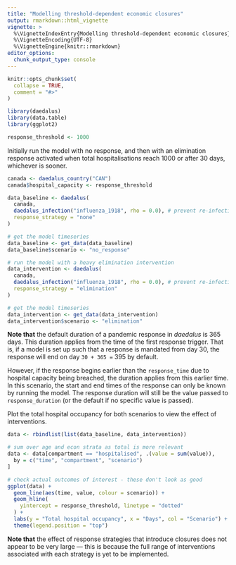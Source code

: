 ```yaml
---
title: "Modelling threshold-dependent economic closures"
output: rmarkdown::html_vignette
vignette: >
  %\VignetteIndexEntry{Modelling threshold-dependent economic closures}
  %\VignetteEncoding{UTF-8}
  %\VignetteEngine{knitr::rmarkdown}
editor_options: 
  chunk_output_type: console
---
```


```r
knitr::opts_chunk$set(
  collapse = TRUE,
  comment = "#>"
)
```

```r
library(daedalus)
library(data.table)
library(ggplot2)

response_threshold <- 1000
```

Initially run the model with no response, and then with an elimination response activated when total hospitalisations reach 1000 or after 30 days, whichever is sooner.

```r
canada <- daedalus_country("CAN")
canada$hospital_capacity <- response_threshold

data_baseline <- daedalus(
  canada,
  daedalus_infection("influenza_1918", rho = 0.0), # prevent re-infection
  response_strategy = "none"
)

# get the model timeseries
data_baseline <- get_data(data_baseline)
data_baseline$scenario <- "no_response"
```


```r
# run the model with a heavy elimination intervention
data_intervention <- daedalus(
  canada,
  daedalus_infection("influenza_1918", rho = 0.0), # prevent re-infection
  response_strategy = "elimination"
)

# get the model timeseries
data_intervention <- get_data(data_intervention)
data_intervention$scenario <- "elimination"
```

::: {.alert .alert-info}
**Note that** the default duration of a pandemic response in _daedalus_ is 365 days. This duration applies from the time of the first response trigger.
That is, if a model is set up such that a response is mandated from day 30, the response will end on day `30 + 365 =` 395 by default.

However, if the response begins earlier than the `response_time` due to hospital capacity being breached, the duration applies from this earlier time.
In this scenario, the start and end times of the response can only be known by running the model.
The response duration will still be the value passed to `response_duration` (or the default if no specific value is passed).
:::

Plot the total hospital occupancy for both scenarios to view the effect of interventions.

```r
data <- rbindlist(list(data_baseline, data_intervention))
```

```r
# sum over age and econ strata as total is more relevant
data <- data[compartment == "hospitalised", .(value = sum(value)),
  by = c("time", "compartment", "scenario")
]

# check actual outcomes of interest - these don't look as good
ggplot(data) +
  geom_line(aes(time, value, colour = scenario)) +
  geom_hline(
    yintercept = response_threshold, linetype = "dotted"
  ) +
  labs(y = "Total hospital occupancy", x = "Days", col = "Scenario") +
  theme(legend.position = "top")
```

**Note that** the effect of response strategies that introduce closures does not appear to be very large --- this is because the full range of interventions associated with each strategy is yet to be implemented.
